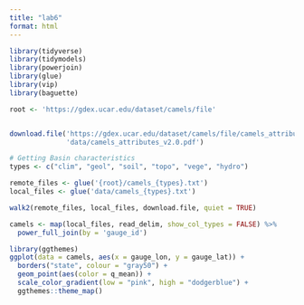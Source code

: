 ```yaml
---
title: "lab6"
format: html
---
```


```r

library(tidyverse)
library(tidymodels)
library(powerjoin)
library(glue)
library(vip)
library(baguette)
```
```r
root <- 'https://gdex.ucar.edu/dataset/camels/file'


download.file('https://gdex.ucar.edu/dataset/camels/file/camels_attributes_v2.0.pdf',
              'data/camels_attributes_v2.0.pdf')

# Getting Basin characteristics
types <- c("clim", "geol", "soil", "topo", "vege", "hydro")

remote_files <- glue('{root}/camels_{types}.txt')
local_files <- glue('data/camels_{types}.txt')

walk2(remote_files, local_files, download.file, quiet = TRUE)

camels <- map(local_files, read_delim, show_col_types = FALSE) %>%
  power_full_join(by = 'gauge_id')
```

```r
library(ggthemes)
ggplot(data = camels, aes(x = gauge_lon, y = gauge_lat)) +
  borders("state", colour = "gray50") +
  geom_point(aes(color = q_mean)) +
  scale_color_gradient(low = "pink", high = "dodgerblue") +
  ggthemes::theme_map()
```